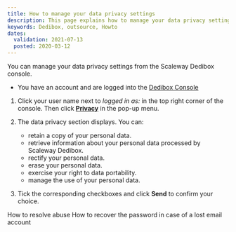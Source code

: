 ```yaml
---
title: How to manage your data privacy settings 
description: This page explains how to manage your data privacy settings.
keywords: Dedibox, outsource, Howto
dates:
  validation: 2021-07-13
  posted: 2020-03-12
---
```


You can manage your data privacy settings from the Scaleway Dedibox console.

<Message type="requirement">

  - You have an account and are logged into the [Dedibox Console](https://console.online.net) 

</Message>


1. Click your user name next to _logged in as:_ in the top right corner of the console. Then click **[Privacy](https://console.infra.online.net/en/account/privacy)** in the pop-up menu.

  <Lightbox src="scaleway-dedibox-console-privacy-menu.png" width="600" alt="" />

2. The data privacy section displays. You can:

    - retain a copy of your personal data.
    - retrieve information about your personal data processed by Scaleway Dedibox.
    - rectify your personal data.
    - erase your personal data.
    - exercise your right to data portability.
    - manage the use of your personal data.

3. Tick the corresponding checkboxes and click **Send** to confirm your choice.

<Navigation title="See Also">
  <PreviousButton to="/dedibox-console/my-account/how-to/resolve-abuse/">How to resolve abuse</PreviousButton>
  <NextButton to="/dedibox-console/my-account/how-to/recover-password-lost-email/">How to recover the password in case of a lost email account</NextButton>
</Navigation>